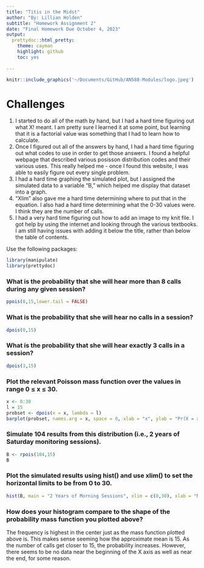 ```yaml
---
title: "Titis in the Midst" 
author: "By: Lillian Holden"
subtitle: "Homework Assignment 2"
date: "Final Homework Due October 4, 2023"
output: 
  prettydoc::html_pretty:
    theme: cayman
    highlight: github
    toc: yes
  
---
```


```r
knitr::include_graphics('~/Documents/GitHub/AN588-Modules/logo.jpeg')
```

# Challenges 
1. I started to do all of the math by hand, but I had a hard time figuring out what X! meant. I am pretty sure I learned it at some point, but learning that it is a factorial value was something that I had to learn how to calculate.
2. Once I figured out all of the answers by hand, I had a hard time figuring out what codes to use in order to get those answers. I found a helpful webpage that described various posisson distribution codes and their various uses. This really helped me - once I found this website, I was able to easily figure out every single problem.
3. I had a hard time graphing the simulated plot, but I assigned the simulated data to a variable "B," which helped me display that dataset into a graph. 
4. "Xlim" also gave me a hard time determining where to put that in the equation. I also had a hard time determining what the 0-30 values were. I think they are the number of calls. 
5. I had a very hard time figuring out how to add an image to my knit file. I got help by using the internet and looking through the various textbooks. I am still having issues with adding it below the title, rather than below the table of contents. 

Use the following packages: 
```r
library(manipulate)
library(prettydoc)
```

### What is the probability that she will hear more than 8 calls during any given session?

```r
ppois(8,15,lower.tail = FALSE) 
```

### What is the probability that she will hear no calls in a session?

```r
dpois(0,15)
```

### What is the probability that she will hear exactly 3 calls in a session?

```r
dpois(3,15)
```

### Plot the relevant Poisson mass function over the values in range 0 ≤ x ≤ 30.
```r
x <- 0:30
l = 15
probset <- dpois(x = x, lambda = l)
barplot(probset, names.arg = x, space = 0, xlab = "x", ylab = "Pr(X = x)", main = "Probability Mass Function")
```

### Simulate 104 results from this distribution (i.e., 2 years of Saturday monitoring sessions).

```r
B <- rpois(104,15)
B
```

### Plot the simulated results using hist() and use xlim() to set the horizontal limits to be from 0 to 30. 

```r
hist(B, main = "2 Years of Morning Sessions", xlim = c(0,30), xlab = "Number of Calls")
```

### How does your histogram compare to the shape of the probability mass function you plotted above?

The frequency is highest in the center just as the mass function plotted above is. This makes sense seeming how the approximate mean is 15. As the number of calls get closer to 15, the probability increases. However, there seems to be no data near the beginning of the X axis as well as near the end, for some reason. 
